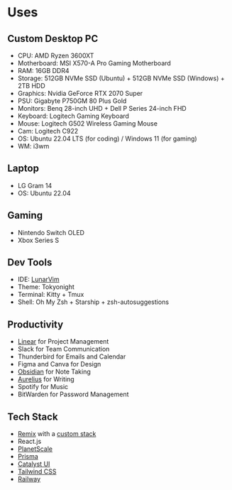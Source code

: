 
# Uses

## Custom Desktop PC

-   CPU: AMD Ryzen 3600XT
-   Motherboard: MSI X570-A Pro Gaming Motherboard
-   RAM: 16GB DDR4
-   Storage: 512GB NVMe SSD (Ubuntu) + 512GB NVMe SSD (Windows) + 2TB HDD
-   Graphics: Nvidia GeForce RTX 2070 Super
-   PSU: Gigabyte P750GM 80 Plus Gold
-   Monitors: Benq 28-inch UHD + Dell P Series 24-inch FHD
-   Keyboard: Logitech Gaming Keyboard
-   Mouse: Logitech G502 Wireless Gaming Mouse
-   Cam: Logitech C922
-   OS: Ubuntu 22.04 LTS (for coding) / Windows 11 (for gaming)
-   WM: i3wm

## Laptop

-   LG Gram 14
-   OS: Ubuntu 22.04

## Gaming

-   Nintendo Switch OLED
-   Xbox Series S

## Dev Tools

-   IDE: [LunarVim](https://lunarvim.org/)
-   Theme: Tokyonight
-   Terminal: Kitty + Tmux
-   Shell: Oh My Zsh + Starship + zsh-autosuggestions

## Productivity

-   [Linear](https://linear.app/) for Project Management
-   Slack for Team Communication
-   Thunderbird for Emails and Calendar
-   Figma and Canva for Design
-   [Obsidian](https://obsidian.md/) for Note Taking
-   [Aurelius](https://aurelius.ink/) for Writing
-   Spotify for Music
-   BitWarden for Password Management

## Tech Stack

-   [Remix](https://remix.run/) with a [custom stack](https://github.com/i4o-oss/synthwave-stack)
-   React.js
-   [PlanetScale](https://planetscale.com/)
-   [Prisma](https://prisma.io/)
-   [Catalyst UI](https://catalyst-ui.com/)
-   [Tailwind CSS](https://tailwindcss.com/)
-   [Railway](https://railway.app/)
